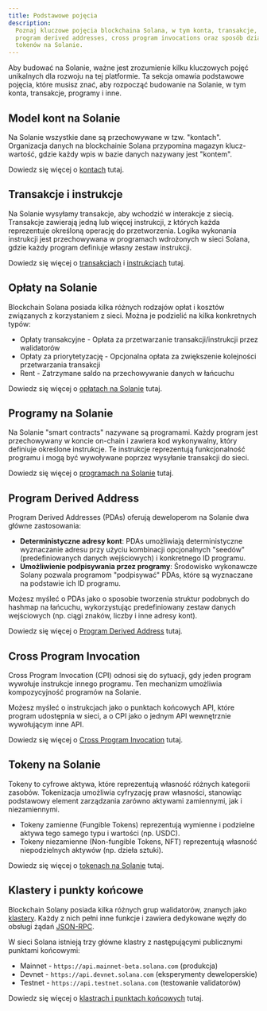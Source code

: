 ```yaml
---
title: Podstawowe pojęcia
description:
  Poznaj kluczowe pojęcia blockchaina Solana, w tym konta, transakcje, programy,
  program derived addresses, cross program invocations oraz sposób działania
  tokenów na Solanie.
---
```


Aby budować na Solanie, ważne jest zrozumienie kilku kluczowych pojęć unikalnych
dla rozwoju na tej platformie. Ta sekcja omawia podstawowe pojęcia, które musisz
znać, aby rozpocząć budowanie na Solanie, w tym konta, transakcje, programy i
inne.

## Model kont na Solanie

Na Solanie wszystkie dane są przechowywane w tzw. "kontach". Organizacja danych
na blockchainie Solana przypomina magazyn klucz-wartość, gdzie każdy wpis w
bazie danych nazywany jest "kontem".

Dowiedz się więcej o [kontach](/docs/core/accounts) tutaj.

## Transakcje i instrukcje

Na Solanie wysyłamy transakcje, aby wchodzić w interakcje z siecią. Transakcje
zawierają jedną lub więcej instrukcji, z których każda reprezentuje określoną
operację do przetworzenia. Logika wykonania instrukcji jest przechowywana w
programach wdrożonych w sieci Solana, gdzie każdy program definiuje własny
zestaw instrukcji.

Dowiedz się więcej o [transakcjach](/docs/core/transactions) i
[instrukcjach](/docs/core/transactions#instruction) tutaj.

## Opłaty na Solanie

Blockchain Solana posiada kilka różnych rodzajów opłat i kosztów związanych z
korzystaniem z sieci. Można je podzielić na kilka konkretnych typów:

- Opłaty transakcyjne - Opłata za przetwarzanie transakcji/instrukcji przez
  walidatorów
- Opłaty za priorytetyzację - Opcjonalna opłata za zwiększenie kolejności
  przetwarzania transakcji
- Rent - Zatrzymane saldo na przechowywanie danych w łańcuchu

Dowiedz się więcej o [opłatach na Solanie](/docs/core/fees) tutaj.

## Programy na Solanie

Na Solanie "smart contracts" nazywane są programami. Każdy program jest
przechowywany w koncie on-chain i zawiera kod wykonywalny, który definiuje
określone instrukcje. Te instrukcje reprezentują funkcjonalność programu i mogą
być wywoływane poprzez wysyłanie transakcji do sieci.

Dowiedz się więcej o [programach na Solanie](/docs/core/programs) tutaj.

## Program Derived Address

Program Derived Addresses (PDAs) oferują deweloperom na Solanie dwa główne
zastosowania:

- **Deterministyczne adresy kont**: PDAs umożliwiają deterministyczne
  wyznaczanie adresu przy użyciu kombinacji opcjonalnych "seedów"
  (predefiniowanych danych wejściowych) i konkretnego ID programu.
- **Umożliwienie podpisywania przez programy**: Środowisko wykonawcze Solany
  pozwala programom "podpisywać" PDAs, które są wyznaczane na podstawie ich ID
  programu.

Możesz myśleć o PDAs jako o sposobie tworzenia struktur podobnych do hashmap na
łańcuchu, wykorzystując predefiniowany zestaw danych wejściowych (np. ciągi
znaków, liczby i inne adresy kont).

Dowiedz się więcej o [Program Derived Address](/docs/core/pda) tutaj.

## Cross Program Invocation

Cross Program Invocation (CPI) odnosi się do sytuacji, gdy jeden program
wywołuje instrukcje innego programu. Ten mechanizm umożliwia kompozycyjność
programów na Solanie.

Możesz myśleć o instrukcjach jako o punktach końcowych API, które program
udostępnia w sieci, a o CPI jako o jednym API wewnętrznie wywołującym inne API.

Dowiedz się więcej o [Cross Program Invocation](/docs/core/cpi) tutaj.

## Tokeny na Solanie

Tokeny to cyfrowe aktywa, które reprezentują własność różnych kategorii zasobów.
Tokenizacja umożliwia cyfryzację praw własności, stanowiąc podstawowy element
zarządzania zarówno aktywami zamiennymi, jak i niezamiennymi.

- Tokeny zamienne (Fungible Tokens) reprezentują wymienne i podzielne aktywa
  tego samego typu i wartości (np. USDC).
- Tokeny niezamienne (Non-fungible Tokens, NFT) reprezentują własność
  niepodzielnych aktywów (np. dzieła sztuki).

Dowiedz się więcej o [tokenach na Solanie](/docs/core/tokens) tutaj.

## Klastery i punkty końcowe

Blockchain Solany posiada kilka różnych grup walidatorów, znanych jako
[klastery](/docs/references/clusters). Każdy z nich pełni inne funkcje i zawiera
dedykowane węzły do obsługi żądań [JSON-RPC](/docs/rpc/).

W sieci Solana istnieją trzy główne klastry z następującymi publicznymi punktami
końcowymi:

- Mainnet - `https://api.mainnet-beta.solana.com` (produkcja)
- Devnet - `https://api.devnet.solana.com` (eksperymenty deweloperskie)
- Testnet - `https://api.testnet.solana.com` (testowanie validatorów)

Dowiedz się więcej o [klastrach i punktach końcowych](/docs/references/clusters)
tutaj.
